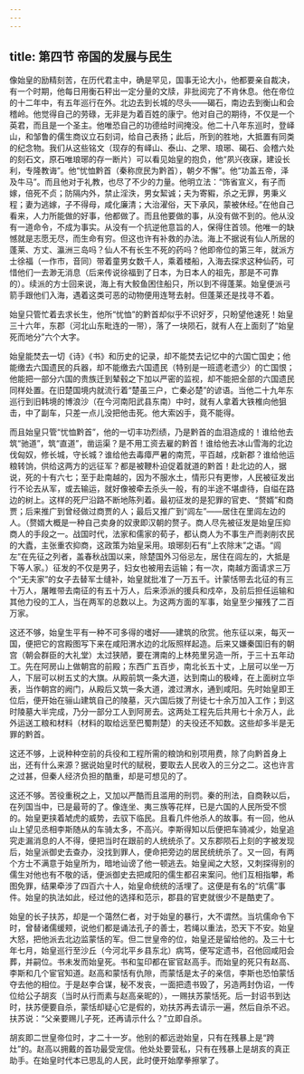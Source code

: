 ```yaml
---
---
---
```

title: 第四节 帝国的发展与民生
---




像始皇的励精刻苦，在历代君主中，确是罕见，国事无论大小，他都要亲自裁决，有一个时期，他每日用衡石秤出一定分量的文牍，非批阅完了不肯休息。他在帝位的十二年中，有五年巡行在外。北边去到长城的尽头——碣石，南边去到衡山和会稽岭。他觉得自己的劳碌，无非是为着百姓的康宁。他对自己的期待，不仅是一个英君，而且是一个圣主。他唯恐自己的功德给时间掩没。他二十八年东巡时，登峄山，和邹鲁的儒生商议立石刻词，给自己表扬；此后，所到的胜地，大抵置有同类的纪念物。我们从这些铭文（现存的有峄山、泰山、之罘、琅琊、碣石、会稽六处的刻石文，原石唯琅琊的存一断片）可以看见始皇的抱负，他“夙兴夜寐，建设长利，专隆教诲”。他“忧恤黔首（秦称庶民为黔首），朝夕不懈”。他“功盖五帝，泽及牛马”。而且他对于礼教，也尽了不少的力量。他明立法：“饰省宣义，有子而嫁，倍死不贞；防隔内外，禁止淫泆，男女絜诚；夫为寄豭，杀之无罪，男秉义程；妻为逃嫁，子不得母，咸化廉清；大治濯俗，天下承风，蒙被休经。”在他自己看来，人力所能做的好事，他都做了。而且他要做的事，从没有做不到的。他从没有一道命令，不成为事实。从没有一个抗逆他意旨的人，保得住首领。他唯一的缺憾就是志愿无尽，而生命有穷。但这也许有补救的办法。海上不据说有仙人所居的蓬莱、方丈、瀛洲三岛吗？仙人不有长生不死的药吗？他即帝位的第三年，就派方士徐福（一作巿，音同）带着童男女数千人，乘着楼船，入海去探求这种仙药，可惜他们一去渺无消息（后来传说徐福到了日本，为日本人的祖先，那是不可靠的）。续派的方士回来说，海上有大鲛鱼困住船只，所以到不得蓬莱。始皇便派弓箭手跟他们入海，遇着这类可恶的动物便用连弩去射。但蓬莱还是找寻不着。

始皇只管忙着去求长生，他所“忧恤”的黔首却似乎不识好歹，只盼望他速死！始皇三十六年，东郡（河北山东毗连的一带），落了一块陨石，就有人在上面刻了“始皇死而地分”六个大字。

始皇能焚去一切《诗》《书》和历史的记录，却不能焚去记忆中的六国亡国史；他能缴去六国遗民的兵器，却不能缴去六国遗民（特别是一班遗老遗少）的亡国恨；他能把一部分六国的贵族迁到辇毂之下加以严密的监视，却不能把全部的六国遗民同样处置。在旧楚国境内就流行着“楚虽三户，亡秦必楚”的谚语。当他二十九年东巡行到旧韩境的博浪沙（在今河南阳武县东南）中时，就有人拿着大铁椎向他狙击，中了副车，只差一点儿没把他击死。他大索凶手，竟不能得。

而且始皇只管“忧恤黔首”，他的一切丰功烈绩，乃是黔首的血泪造成的！谁给他去筑“驰道”，筑“直道”，凿运渠？是不用工资去雇的黔首！谁给他去冰山雪海的北边伐匈奴，修长城，守长城？谁给他去毒瘴严暑的南荒，平百越，戍新郡？谁给他运粮转饷，供给这两方的远征军？都是被鞭朴迫促着就道的黔首！赴北边的人，据说，死的十有六七；至于赴南越的，因为不服水土，情形只有更惨，人民被征发出行不论去从军，或去输运，就好像被牵去杀头一般，有的半途不堪虐待，自缢在路边的树上。这样的死尸沿路不断地陈列着。最初征发的是犯罪的官吏、“赘婿”和商贾；后来推广到曾经做过商贾的人；最后又推广到“闾左”——居住在里闾左边的人。（赘婿大概是一种自己卖身的奴隶即汉朝的赘子。商人尽先被征发是始皇压抑商人的手段之一。战国时代，法家和儒家的荀子，都认商人为不事生产而剥削农民的大蠹，主张重农抑商，这政策为始皇采用。琅琊刻石有“上农除末”之语。“闾左”在先征之列者，盖春秋战国以来，除楚国外习俗忌左，居住在闾左的，大抵是下等人家。）征发的不仅是男子，妇女也被用去运输；有一次，南越方面请求三万个“无夫家”的女子去替军士缝补，始皇就批准了一万五千。计蒙恬带去北征的有三十万人，屠睢带去南征的有五十万人，后来添派的援兵和戍卒，及前后担任运输和其他力役的工人，当在两军的总数以上。为这两方面的军事，始皇至少摧残了二百万家。

这还不够，始皇生平有一种不可多得的嗜好——建筑的欣赏。他东征以来，每灭一国，便把它的宫殿图写下来在咸阳渭水边的北阪照样起造。后来又嫌秦国旧有的朝宫（朝会群臣的大礼堂）太过狭陋，要在渭南的上林苑里另造一所，于三十五年动工。先在阿房山上做朝宫的前殿；东西广五百步，南北长五十丈，上层可以坐一万人，下层可以树五丈的大旗。从殿前筑一条大道，达到南山的极峰，在上面树立华表，当作朝宫的阙门，从殿后又筑一条大道，渡过渭水，通到咸阳。先时始皇即王位后，便开始在骊山建筑自己的陵墓，灭六国后拨了刑徒七十余万加入工作；到这时陵墓大半完成，乃分一部分工人到阿房去。这两处工程先后共用七十余万人，此外运送工粮和材料（材料的取给远至巴蜀荆楚）的夫役还不知数。这些却多半是无罪的黔首。

这还不够，上说种种空前的兵役和工程所需的粮饷和别项用费，除了向黔首身上出，还有什么来源？据说始皇时代的赋税，要取去人民收入的三分之二。这也许言之过甚，但秦人经济负担的酷重，却是可想见的了。

这还不够。苦役重税之上，又加以严酷而且滥用的刑罚。秦的刑法，自商鞅以后，在列国当中，已是最苛的了。像连坐、夷三族等花样，已是六国的人民所受不惯的。始皇更挟着虓虎的威势，去驭下临民。且看几件他杀人的故事。有一回，他从山上望见丞相李斯随从的车骑太多，不高兴。李斯得知以后便把车骑减少，始皇追究走漏消息的人不得，便把当时在跟前的人统统杀了。又东郡陨石上刻的字被发现后，始皇派御史去查办，没找到罪人，便命把旁边的居民统统杀了。又一回，有两个方士不满意于始皇所为，暗地讪谤了他一顿逃去。始皇闻之大怒，又刺探得别的儒生对他也有不敬的话，便派御史去把咸阳的儒生都召来案问。他们互相指攀，希图免罪，结果牵涉了四百六十人，始皇命统统的活埋了。这便是有名的“坑儒”事件。始皇的执法如此，经过他的选择和范示，郡县的官吏就很少不是酷吏了。

始皇的长子扶苏，却是一个蔼然仁者，对于始皇的暴行，大不谓然。当坑儒命令下时，曾替诸儒缓颊，说他们都是诵法孔子的善士，若绳以重法，恐天下不安。始皇大怒，把他派去北边监蒙恬的军。但二世皇帝的位，始皇还是留给他的。及三十七年七月，始皇巡行至沙丘（今河北平乡县东北）病笃，便写定遗书，召他回咸阳会葬，并嗣位。书未发而始皇死。书和玺印都在宦官赵高手。而始皇的死只有赵高、李斯和几个宦官知道。赵高和蒙恬有仇隙，而蒙恬是太子的亲信，李斯也恐怕蒙恬夺去他的相位。于是赵李合谋，秘不发丧，一面把遗书毁了，另造两封伪诏，一传位给公子胡亥（当时从行而素与赵高亲昵的），一赐扶苏蒙恬死。后一封诏书到达时，扶苏便要自杀，蒙恬却疑心它是假的，劝扶苏再去请示一遍，然后自杀不迟。扶苏说：“父亲要赐儿子死，还再请示什么？”立即自杀。

胡亥即二世皇帝位时，才二十一岁。他别的都远逊始皇，只有在残暴上是“跨灶”的。赵高以拥戴的首功最受宠信。他处处要营私，只有在残暴上是胡亥的真正助手。在始皇时代本已思乱的人民，此时便开始摩拳擦掌了。